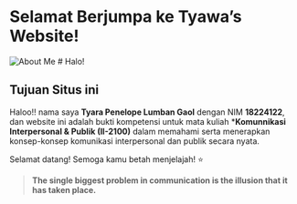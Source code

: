 # Selamat Berjumpa ke Tyawa's Website! 

![About Me](images/Tyara.jpg)
# Halo!

## Tujuan Situs ini
Haloo!! nama saya **Tyara Penelope Lumban Gaol**  dengan NIM **18224122**, dan website ini adalah bukti kompetensi untuk mata kuliah  ***Komunnikasi Interpersonal & Publik (II-2100)** dalam memahami serta menerapkan konsep-konsep komunikasi interpersonal dan publik secara nyata. 

Selamat datang! Semoga kamu betah menjelajah! ⭐



> **The single biggest problem in communication is the illusion that it has taken place.**

